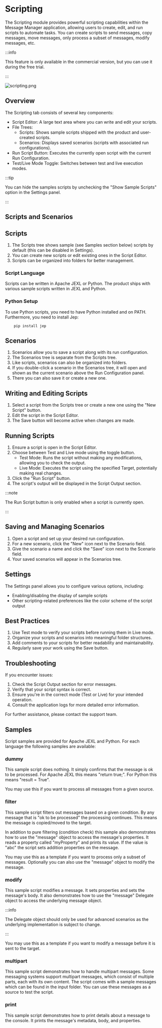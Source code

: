 # Scripting

The Scripting module provides powerful scripting capabilities within the Message Manager application, allowing users to create, edit, and run scripts to automate tasks.
You can create scripts to send messages, copy messages, move messages, only process a subset of messages, modify messages, etc.

:::info

This feature is only available in the commercial version, but you can use it during the free trial.

:::

![scripting.png](assets%2Fscripting.png)

## Overview

The Scripting tab consists of several key components:

- Script Editor: A large text area where you can write and edit your scripts.
- File Trees:
    - Scripts: Shows sample scripts shipped with the product and user-created scripts.
    - Scenarios: Displays saved scenarios (scripts with associated run configurations).
- Run Script Button: Executes the currently open script with the current Run Configuration.
- Test/Live Mode Toggle: Switches between test and live execution modes.


:::tip

You can hide the samples scripts by unchecking the "Show Sample Scripts" option in the Settings panel.

:::

## Scripts and Scenarios

## Scripts

1. The Scripts tree shows sample (see Samples section below) scripts by default (this can be disabled in Settings).
2. You can create new scripts or edit existing ones in the Script Editor.
3. Scripts can be organized into folders for better management.

### Script Language

Scripts can be written in Apache JEXL or Python.
The product ships with various sample scripts written in JEXL and Python.

### Python Setup

To use Python scripts, you need to have Python installed and on PATH.
Furthermore, you need to install Jep: 

```shell
    pip install jep
```

## Scenarios

1. Scenarios allow you to save a script along with its run configuration.
2. The Scenarios tree is separate from the Scripts tree.
3. Like scripts, scenarios can also be organized into folders.
4. If you double-click a scenario in the Scenarios tree, it will open and shown as the current scenario above the Run Configuration panel.
5. There you can also save it or create a new one.

## Writing and Editing Scripts

1. Select a script from the Scripts tree or create a new one using the "New Script" button.
2. Edit the script in the Script Editor.
3. The Save button will become active when changes are made.

## Running Scripts

1. Ensure a script is open in the Script Editor.
2. Choose between Test and Live mode using the toggle button.
    - Test Mode: Runs the script without making any modifications, allowing you to check the output.
    - Live Mode: Executes the script using the specified Target, potentially making real changes.
3. Click the "Run Script" button.
4. The script's output will be displayed in the Script Output section.

:::note

The Run Script button is only enabled when a script is currently open.

:::

## Saving and Managing Scenarios

1. Open a script and set up your desired run configuration.
2. For a new scenario, click the "New" icon next to the Scenario field.
3. Give the scenario a name and click the "Save" icon next to the Scenario field.
4. Your saved scenarios will appear in the Scenarios tree.


## Settings

The Settings panel allows you to configure various options, including:

- Enabling/disabling the display of sample scripts
- Other scripting-related preferences like the color scheme of the script output

## Best Practices

1. Use Test mode to verify your scripts before running them in Live mode.
2. Organize your scripts and scenarios into meaningful folder structures.
3. Add comments to your scripts for better readability and maintainability.
4. Regularly save your work using the Save button.

## Troubleshooting

If you encounter issues:

1. Check the Script Output section for error messages.
2. Verify that your script syntax is correct.
3. Ensure you're in the correct mode (Test or Live) for your intended operation.
4. Consult the application logs for more detailed error information.

For further assistance, please contact the support team.

## Samples

Script samples are provided for Apache JEXL and Python.
For each language the following samples are available:

### dummy

This sample script does nothing. It simply confirms that the message is ok to be processed.
For Apache JEXL this means "return true;".
For Python this means "result = True".

You may use this if you want to process all messages from a given source.

### filter

This sample script filters out messages based on a given condition.
By any message that is "ok to be processed" the processing continues.
This means the message is copied/moved to the target. 

In addition to pure filtering (condition check) this sample also demonstrates how to use the "message" object to access the message's properties.
It reads a property called "myProperty" and prints its value.
If the value is "abc" the script sets addition properties on the message.

You may use this as a template if you want to process only a subset of messages.
Optionally you can also use the "message" object to modify the message.

### modify

This sample script modifies a message. It sets properties and sets the message's body.
It also demonstrates how to use the "message" Delegate object to access the underlying message object.

:::info

The Delegate object should only be used for advanced scenarios as the underlying implementation is subject to change.

:::

You may use this as a template if you want to modify a message before it is sent to the target.

### multipart

This sample script demonstrates how to handle multipart messages. 
Some messaging systems support multipart messages, which consist of multiple parts, each with its own content.
The script comes with a sample messages which can be found in the input folder.
You can use these messages as a source to test the script.

### print

This sample script demonstrates how to print details about a message to the console.
It prints the message's metadata, body, and properties.
